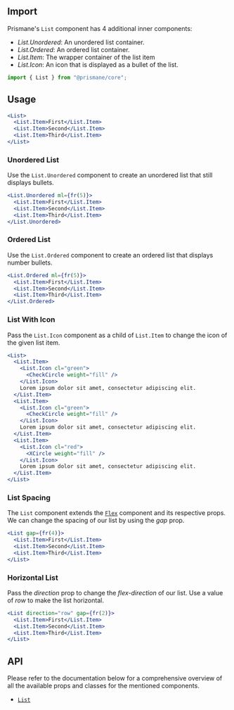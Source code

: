 ## Import

Prismane's `List` component has 4 additional inner components:

- _List.Unordered_: An unordered list container.
- _List.Ordered_: An ordered list container.
- _List.Item_: The wrapper container of the list item
- _List.Icon_: An icon that is displayed as a bullet of the list.

```js
import { List } from "@prismane/core";
```

## Usage

```jsx preview
<List>
  <List.Item>First</List.Item>
  <List.Item>Second</List.Item>
  <List.Item>Third</List.Item>
</List>
```

### Unordered List

Use the `List.Unordered` component to create an unordered list that still displays bullets.

```jsx preview
<List.Unordered ml={fr(5)}>
  <List.Item>First</List.Item>
  <List.Item>Second</List.Item>
  <List.Item>Third</List.Item>
</List.Unordered>
```

### Ordered List

Use the `List.Ordered` component to create an ordered list that displays number bullets.

```jsx preview
<List.Ordered ml={fr(5)}>
  <List.Item>First</List.Item>
  <List.Item>Second</List.Item>
  <List.Item>Third</List.Item>
</List.Ordered>
```

### List With Icon

Pass the `List.Icon` component as a child of `List.Item` to change the icon of the given list item.

```jsx preview
<List>
  <List.Item>
    <List.Icon cl="green">
      <CheckCircle weight="fill" />
    </List.Icon>
    Lorem ipsum dolor sit amet, consectetur adipiscing elit.
  </List.Item>
  <List.Item>
    <List.Icon cl="green">
      <CheckCircle weight="fill" />
    </List.Icon>
    Lorem ipsum dolor sit amet, consectetur adipiscing elit.
  </List.Item>
  <List.Item>
    <List.Icon cl="red">
      <XCircle weight="fill" />
    </List.Icon>
    Lorem ipsum dolor sit amet, consectetur adipiscing elit.
  </List.Item>
</List>
```

### List Spacing

The `List` component extends the [`Flex`](/docs/components/flex) component and its respective props. We can change the spacing of our list by using the _gap_ prop.

```jsx preview
<List gap={fr(4)}>
  <List.Item>First</List.Item>
  <List.Item>Second</List.Item>
  <List.Item>Third</List.Item>
</List>
```

### Horizontal List

Pass the _direction_ prop to change the _flex-direction_ of our list. Use a value of _row_ to make the list horizontal.

```jsx preview
<List direction="row" gap={fr(2)}>
  <List.Item>First</List.Item>
  <List.Item>Second</List.Item>
  <List.Item>Third</List.Item>
</List>
```

## API

Please refer to the documentation below for a comprehensive overview of all the available props and classes for the mentioned components.

- [`List`](/docs/components-api/list-api)
